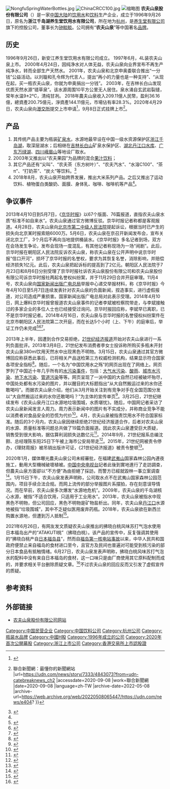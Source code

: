 {{copyedit}}
{{Infobox company
| name = 农夫山泉股份有限公司
| name_en = Nongfu Spring Co.,Ltd.
| logo = NongfuSpringLogo.png
| type = [[股份有限公司|股份有限公司]]（港澳台投资、上市）
| local_code_namme = CN
| local_code = 91330000143995391Q
| slogan = 我们不生产水，我们只是大自然的搬运工
| foundation = {{Start date and age|1996|9|26}}<br/>{{CHN}}[[浙江省|浙江省]][[杭州市|杭州市]]
| location = {{CHN}}[[浙江省|浙江省]][[杭州市|杭州市]]曙光路148号
| key_people = [[钟睒睒|钟睒睒]]
| industry = 商务服务业
| products = 
| num_employees = 18885
| num_employees_year = 2020
| parent = [[养生堂有限公司|养生堂有限公司]]
| homepage = {{URL|www.nongfuspring.com}}
| traded_as = {{Hkex|009633}}
}}

[[File:NongfuSpringWaterBottles.jpg|thumb]]
[[File:ChinaCRCC100.jpg|thumb]]
[[File:Nongfu_Spring_Vending_Machine_at_Suzhou.jpg|缩略图]]
'''农夫山泉股份有限公司'''（{{Lang-en|Nongfu Spring Co., Ltd.}}）是一家[[中国大陆|中国大陆]]的[[饮用水|饮用水]]和[[饮料|饮料]]生产企业，成立于1996年9月26日，原名为'''浙江千岛湖养生堂饮用水有限公司'''，所在地为[[杭州|杭州]]，是[[养生堂有限公司|养生堂有限公司]]旗下的控股公司，董事长为[[钟睒睒|钟睒睒]]。公司拥有“'''农夫山泉'''”等中国著名[[品牌|品牌]]。

==历史==
1996年9月26日，新安江养生堂饮用水有限公司成立。
1997年6月，4L装农夫山泉上市。
2000年4月24日，因纯净水对人体无益，农夫山泉向业界宣布不再生产纯净水，转而全部生产天然水。
2001年，农夫山泉和北京申奥委联合推出“一分钱”公益活动。以刘璇和孔令辉为代言人，提出“再小的力量也是一种支持”、“从现在起，买一瓶农夫山泉，你就为申奥捐出一分钱”。
2003年，在吉林长白山发现优质天然水源“错草泉”。该水源周围10平方公里无人居住。泉水涌自玄武岩裂缝，常年水温9±2℃，清纯甘冽。
2018年農夫山泉收入209.11億人民幣，盈利36.16億，總資產200.75億元，淨資產144.11億元，市場佔有率28.3%。2020年4月29日，农夫山泉向[[港交所|港交所]]提交上市申请<ref>{{cite news |title=农夫山泉上市再进一步 隐形富豪又火了：至少1000亿 |url=https://finance.sina.com.cn/stock/zqgd/2020-08-01/doc-iivhvpwx8581550.shtml |accessdate=2020-08-01 |work=证券时报网 |date=2020-08-01 |archive-date=2020-08-09 |archive-url=https://web.archive.org/web/20200809183620/https://finance.sina.com.cn/stock/zqgd/2020-08-01/doc-iivhvpwx8581550.shtml |dead-url=no }}</ref>，9月8日正式挂牌上市<ref>{{cite news |title=超能賺也要上市 農夫山泉焦慮在產品單一 {{!}} 聯合新聞網：最懂你的新聞網站 |url=https://udn.com/news/story/7333/4843073?from=udn-catebreaknews_ch2 |accessdate=2020-09-08 |work=聯合新聞網 |date=2020-09-08 |language=zh-TW |archive-date=2022-05-08 |archive-url=https://web.archive.org/web/20220508065447/https://udn.com/news/e404? }}</ref>。

==产品==
#其传统产品主要为瓶装[[矿泉水|矿泉水]]，水源地最早设在中国一级水资源保护区[[浙江|浙江]][[千岛湖|千岛湖]]，取深层湖水；后相继在[[吉林|吉林]][[长白山|长白山]]矿泉水保护区、[[湖北|湖北]][[丹江口水库|丹江口水库]]、[[广东|广东]][[新丰江水库|万绿湖]]、[[四川|四川]][[峨眉山|峨眉山]]等地设厂取水。
#2003年又推出以“农夫果园”为品牌的混合[[果汁|果汁]][[饮料|饮料]]；
#其它产品还有“尖叫”、“农夫茶（东方树叶）”、“农夫汽水”、“水溶C100”、“茶π”、“打奶茶”、“炭仌”等饮料。<ref>{{Cite web |url=http://www.nongfuspring.com/index.php/product |title=旗下产品 |archiveurl=https://web.archive.org/web/20130723135127/http://www.nongfuspring.com/app/appOut.action |archivedate=2013-07-23 |deadurl=yes |accessdate=2014-10-19 }}</ref>
#2018年8月，农夫山泉开始跨界发展，推出大米系列产品。之后又推出了运动饮料、植物蛋白类酸奶、面膜、身体乳、咖啡、咖啡机等产品<ref name=weiji/>。

== 争议事件 ==
2013年4月10日到5月7日，《[[京华时报|京华时报]]》以67个版面、76篇报道，直指农夫山泉水质“标准不如自来水”。农夫山泉通过官方微博反驳。京华时报记者称都是客观报道。4月28日，农夫山泉向[[北京市第二中级人民法院|北京市第二中级人民法院]]提起诉讼，根据当时已产生的损失向北京某时报索赔6000万。5月6日，农夫山泉在京召开新闻发布会，宣布关闭北京工厂，3个月后不再向当地提供桶装水。《京华时报》多名记者到场，双方在会场发生争论，发布会现场一度混乱，有其他记者称现场为一场“闹剧”。此后，京华时报在朝阳区人民法院反诉农夫山泉，称农夫山泉在公开声明中说京华时报“信口开河”，损坏了京华时报的名誉权，要求为其恢复名誉，消除影响，并赔偿经济损失1亿元。此后，农夫山泉把起诉标的提高到了2亿元。朝阳区人民法院于7月23日和8月6日分别受理了京华时报社诉农夫山泉股份有限公司和农夫山泉股份有限公司诉京华时报社两起名誉权纠纷案，并于11月29日合并开庭审理。11月4号，农夫山泉向[[国家新闻出版广电总局|国家新闻出版广电总局]]举报中心递交举报材料，称《京华时报》今年4月10日至5月7日连续发表针对农夫山泉的负面新闻，捏造事实，进行虚假报道，对公司造成严重损害。国家新闻出版广电总局对此表示受理。2014年4月10日，网上爆料京华时报曾报道农夫山泉事件的记者李斌被检察院带走，与李斌接触过的多家企业的多位人士也已经接受过询问。京华时报回应称，李斌早已离职，已不是京华时报记者。2014年4月16日，农夫山泉与京华时报的名誉侵权纠纷案件在北京市朝阳区人民法院第二次开庭，而在长达5个小时（上、下午）的庭审后，举证工作仍未完成<ref>{{cite web|url=http://legal.people.com.cn/n/2013/1129/c42510-23697282.html|title=农夫山泉与京华时报互相起诉 索赔额2亿pk1元|publisher=人民网|accessdate=2013-11-29|archive-date=2020-05-08|archive-url=https://web.archive.org/web/20200508124842/http://legal.people.com.cn/n/2013/1129/c42510-23697282.html|dead-url=yes}}</ref><ref>{{cite web|url=http://finance.sina.com.cn/china/20140410/163818761011.shtml|title=传原京华时报记者李斌被带走 曾报道农夫山泉事件|publisher=新浪网|accessdate=2014-04-10|archive-date=2014-04-13|archive-url=https://web.archive.org/web/20140413094409/http://finance.sina.com.cn/china/20140410/163818761011.shtml|dead-url=no}}</ref><ref>{{cite web|url=http://www.ccstock.cn/gscy/qiyexinxi/2014-04-17/A1397677916168.html|title=农夫山泉与京华时报名誉纠纷案 二次开庭5小时举证未完成|publisher=中国证券网|accessdate=2014-04-17|deadurl=yes|archiveurl=https://web.archive.org/web/20160304133144/http://www.ccstock.cn/gscy/qiyexinxi/2014-04-17/A1397677916168.html|archivedate=2016-03-04|df=}}</ref>。

2013年上半年，因遭到合作交易拒绝，[[21世纪经济报道|21世纪经济报道]]开始对农夫山泉进行一系列负面批评。2013年3月8日，21世纪发布消费者李女士投诉称所购买多瓶未开封农夫山泉380ml饮用天然水中出现黑色不明物。3月15日，农夫山泉通过其官方微博回应称获悉此事后，已将相关产品送检第三方权威检测机构，结果显示符合国家各项安全指标<ref>{{Cite web|url=http://www.chinanews.com/cj/2013/03-15/4647795.shtml|title=农夫山泉水中现黑色不明物 回应称不影响饮用-中新网|date=2013年<!--0-->3月15日<!-- 14:41-->|accessdate=2017-02-17|editor=李金磊|work=中新网财经频道|publisher=中新网|location=北京|page=1|archive-date=2019-07-24|archive-url=https://web.archive.org/web/20190724034127/http://www.chinanews.com/cj/2013/03-15/4647795.shtml|dead-url=no}}</ref>。随后，一个名为“中国饮用水之殇”的网页出现在了网络上。网页罗列了中国近十年几乎所有的[[水污染事故列表|水污染事件]]，包括：[[大气污染|大气水污染]]、[[酸雨|酸雨]]、[[城市水污染|城市水污染]]、[[地下水污染|地下水污染]]、[[管道污染|管道污染]]等等。网页呈现了一派中国的大自然已经被破坏殆尽，中国处处都有水污染的图片，并以醒目的大标题指出“从大自然搬运过来的水你还敢喝吗”。而据农夫山泉介绍，他们从3月开始关注到有竞争对手在全国范围分发以“大自然搬运过来的水你还敢喝吗？”为主体的宣传单页<ref>{{Cite web|url=http://news.xinhuanet.com/yuqing/2013-03/27/c_124509682.htm|title=农夫山泉首度回应“质量门”称水源可靠没排污 - 新华舆情 - 新华网|accessdate=2016-11-14|work=news.xinhuanet.com|archive-date=2013-05-20|archive-url=https://web.archive.org/web/20130520210324/http://news.xinhuanet.com/yuqing/2013-03/27/c_124509682.htm|dead-url=no}}</ref>。3月25日，21世纪继续发布《农夫山泉丹江口水源地垃圾围城，水质堪忧》。随后，中国网记者采访了农夫山泉新闻发言人周力。周力表示新闻中的图片有不实成分，并称商业竞争不能以消费者对食品安全的恐慌为代价<ref>{{Cite web|url=http://food.china.com.cn/2013-03/27/content_28372441.htm|title=谁在黑农夫山泉? 或因商业竞争农夫负面不断(图)_中国网食品频道|accessdate=2016-11-14|last=杨玄修|work=food.china.com.cn|archive-date=2013-06-21|archive-url=https://web.archive.org/web/20130621212814/http://food.china.com.cn/2013-03/27/content_28372441.htm|dead-url=no}}</ref>。4月，农夫山泉被指责饮用水不符合国家标准。随后的3个月内，农夫山泉因继续拒绝21世纪经济报道合作，后者对农夫山泉的水源、质量标准等问题总共做了19篇负面报道。因此农夫山泉遭受巨大质疑，销售受到很大影响，据估算利润损失达数亿元<ref>{{cite news|title=21世纪案追踪：不实报道令农夫山泉损失数亿|url=http://news.sohu.com/20140930/n404779098.shtml|accessdate=2016-11-16|agency=新华网（搜狐网）|archive-date=2016-11-17|archive-url=https://web.archive.org/web/20161117063220/http://news.sohu.com/20140930/n404779098.shtml|dead-url=no}}</ref>。2014年9月，21世纪报系总编沈颢、总经理陈东阳25日下午被上海市公安局带走<ref>{{cite news|title=“新闻圣徒”的台前幕后 ——21世纪报系涉嫌严重经济犯罪案件追踪|url=http://www.chinacourt.org/article/detail/2014/09/id/1454257.shtml|accessdate=2016-11-16|work=中国法院网|agency=新华网|date=2014-09-29|archive-date=2019-10-18|archive-url=https://web.archive.org/web/20191018161933/https://www.chinacourt.org/article/detail/2014/09/id/1454257.shtml|dead-url=no}}</ref>。2015年，21世纪网被责令停办，《理财周报》被吊销出版许可证，《21世纪经济报道》被责令整顿<ref>{{cite news|title=《21世纪经济报道》被责令整顿，利益和压力面前，如今只剩一声叹息|url=http://www.aiweibang.com/yuedu/24101563.html|accessdate=2016-11-16|agency=深蓝财经记者|date=2015-04-30|archive-date=2019-06-28|archive-url=https://web.archive.org/web/20190628084426/http://www.aiweibang.com/yuedu/24101563.html|dead-url=no}}</ref>。

2020年1月，媒体曝光農夫山泉公司未經審批，在福建[[武夷山|武夷山]]国家森林公园內連夜施工，動用大型機械破壞植被。[[中国中央电视台|中国中央电视台]]記者此後到實地進行了走訪調查，但農夫山泉方面卻以“不方便”為由拒絕了採訪，而警方已經就毀林一事立案调查<ref>{{cite news |title=農夫山泉被指在福建「毀林取水」 央視記者採訪遭拒 |url=https://www.hk01.com/%E5%A4%A7%E5%9C%8B%E5%B0%8F%E4%BA%8B/423454/%E8%BE%B2%E5%A4%AB%E5%B1%B1%E6%B3%89%E8%A2%AB%E6%8C%87%E5%9C%A8%E7%A6%8F%E5%BB%BA-%E6%AF%80%E6%9E%97%E5%8F%96%E6%B0%B4-%E5%A4%AE%E8%A6%96%E8%A8%98%E8%80%85%E6%8E%A1%E8%A8%AA%E9%81%AD%E6%8B%92 |accessdate=2020-08-01 |work=香港01 |date=2020-01-18 |language=zh-HK |archive-date=2021-08-07 |archive-url=https://web.archive.org/web/20210807164357/https://www.hk01.com/%E5%A4%A7%E5%9C%8B%E5%B0%8F%E4%BA%8B/423454/%E8%BE%B2%E5%A4%AB%E5%B1%B1%E6%B3%89%E8%A2%AB%E6%8C%87%E5%9C%A8%E7%A6%8F%E5%BB%BA-%E6%AF%80%E6%9E%97%E5%8F%96%E6%B0%B4-%E5%A4%AE%E8%A6%96%E8%A8%98%E8%80%85%E6%8E%A1%E8%A8%AA%E9%81%AD%E6%8B%92 }}</ref>。1月15日下午，农夫山泉发表声明称，公司取水点不在武夷山国家森林公园范围内，项目手续合法合规。而网上流传的部分举报图片系摆拍，存在刻意误导情况。而在早前，农夫山泉多次爆发“水源地危机”。2009年，农夫山泉的千岛湖核心水源，被指“不适合饮用，只适用于工业用水”。2013年，农夫山泉被指水中现黑色不明物，但公司回应，黑色不明物是矿物盐析出。同年，农夫山泉[[丹江口|丹江口]]水源地被指“垃圾围城”，其中不乏疑似医用废弃药瓶。2018年，农夫山泉欲在新西兰购置水源地，但遭到万人抵制<ref name=weiji>{{cite news |author1=梁伟 |author2=石丹 |title=农夫山泉再传境外上市 "水源地危机"背后它最缺的是什么? |url=https://finance.sina.com.cn/chanjing/gsnews/2020-03-20/doc-iimxyqwa2012824.shtml |accessdate=2020-08-01 |work=商学院 |date=2020-03-20 |archive-date=2022-05-08 |archive-url=https://web.archive.org/web/20220508065449/https://finance.sina.com.cn/chanjing/gsnews/2020-03-20/doc-iimxyqwa2012824.shtml }}</ref>。

2021年6月26日，有网友发文质疑农夫山泉推出的拂晓白桃风味苏打气泡水使用日本福岛出产的“ATAKUTI桃”（拂晓白桃）。该产品的宣传中，反复强调其使用的“拂晓白桃产自[[日本|日本]][[福岛县|福岛县]]”，然而自[[福岛第一核电站事故|福岛第一核电站事故]]以来，中华人民共和国政府便禁止来自福岛的食材进口至今，且官方及民间也普遍对可能受到核污染的部分日本食品有抵触情绪。6月27日，农夫山泉发表声明称，拂晓白桃风味苏打气泡水的配料中没有来自日本福岛的食材，这一口味只是由厂商使用其它原料配制而成的，并要求相关平台删除质疑文章。<ref>{{cite news|title=产品原料来自日本福岛？农夫山泉回应|url=https://m.guancha.cn/politics/2021_06_27_596011.shtml|accessdate=2021-06-27|work=观察者|archive-date=2021-06-27|archive-url=https://web.archive.org/web/20210627093301/https://m.guancha.cn/politics/2021_06_27_596011.shtml}}</ref>不过农夫山泉的回应反而又引发了虚假宣传的质疑。

==参考资料==
{{reflist|2}}

==外部链接==
*[http://www.nongfuspring.com 农夫山泉股份有限公司网站]{{Wayback|url=http://www.nongfuspring.com/ |date=20201101120122}}
{{Hang Seng China 50 Index}}
{{Hang Seng China Enterprises Index}}
{{恒生指数}}
{{DEFAULTSORT:Nong农夫山泉}}
[[Category:中国民营企业|Category:中国民营企业]]
[[Category:中国饮料公司|Category:中国饮料公司]]
[[Category:杭州公司|Category:杭州公司]]
[[Category:瓶装水品牌|Category:瓶装水品牌]]
[[Category:中國H股|Category:中國H股]]
[[Category:1996年成立的公司|Category:1996年成立的公司]]
[[Category:2020年首次公開募股|Category:2020年首次公開募股]]
[[Category:浙江上市公司|Category:浙江上市公司]]
[[Category:香港交易所上市認股證|Category:香港交易所上市認股證]]